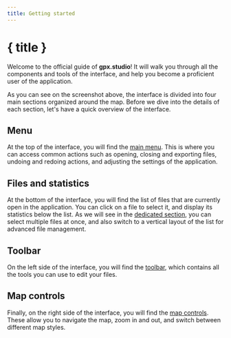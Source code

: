 ```yaml
---
title: Getting started
---
```


<script lang="ts">
</script>

# { title }

Welcome to the official guide of **gpx.studio**!
It will walk you through all the components and tools of the interface, and help you become a proficient user of the application.

<DocsImage src={interfaceScreenshot} alt="The gpx.studio interface." />

As you can see on the screenshot above, the interface is divided into four main sections organized around the map.
Before we dive into the details of each section, let's have a quick overview of the interface.

## Menu

At the top of the interface, you will find the [main menu](./menu).
This is where you can access common actions such as opening, closing and exporting files, undoing and redoing actions, and adjusting the settings of the application.

## Files and statistics

At the bottom of the interface, you will find the list of files that are currently open in the application.
You can click on a file to select it, and display its statistics below the list.
As we will see in the [dedicated section](./files-and-stats), you can select multiple files at once, and also switch to a vertical layout of the list for advanced file management.

## Toolbar

On the left side of the interface, you will find the [toolbar](./toolbar), which contains all the tools you can use to edit your files.

## Map controls

Finally, on the right side of the interface, you will find the [map controls](./map-controls).
These allow you to navigate the map, zoom in and out, and switch between different map styles.